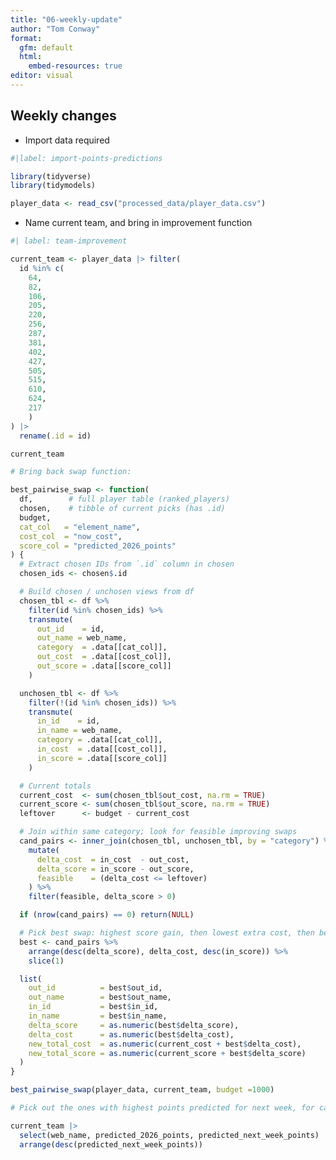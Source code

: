 ```yaml
---
title: "06-weekly-update"
author: "Tom Conway"
format: 
  gfm: default
  html:
    embed-resources: true
editor: visual
---
```


## Weekly changes

-   Import data required

```r
#|label: import-points-predictions

library(tidyverse)
library(tidymodels)

player_data <- read_csv("processed_data/player_data.csv")

```

-   Name current team, and bring in improvement function

```r
#| label: team-improvement

current_team <- player_data |> filter(
  id %in% c(
    64,
    82,
    106,
    205,
    220,
    256,
    287,
    381,
    402,
    427,
    505,
    515,
    610,
    624,
    217
    )
) |>
  rename(.id = id)

current_team

# Bring back swap function:

best_pairwise_swap <- function(
  df,        # full player table (ranked_players)
  chosen,    # tibble of current picks (has .id)
  budget,
  cat_col   = "element_name",
  cost_col  = "now_cost",
  score_col = "predicted_2026_points"
) {
  # Extract chosen IDs from `.id` column in chosen
  chosen_ids <- chosen$.id

  # Build chosen / unchosen views from df
  chosen_tbl <- df %>%
    filter(id %in% chosen_ids) %>%
    transmute(
      out_id    = id,
      out_name = web_name,
      category  = .data[[cat_col]],
      out_cost  = .data[[cost_col]],
      out_score = .data[[score_col]]
    )

  unchosen_tbl <- df %>%
    filter(!(id %in% chosen_ids)) %>%
    transmute(
      in_id    = id,
      in_name = web_name,
      category = .data[[cat_col]],
      in_cost  = .data[[cost_col]],
      in_score = .data[[score_col]]
    )

  # Current totals
  current_cost  <- sum(chosen_tbl$out_cost, na.rm = TRUE)
  current_score <- sum(chosen_tbl$out_score, na.rm = TRUE)
  leftover      <- budget - current_cost

  # Join within same category; look for feasible improving swaps
  cand_pairs <- inner_join(chosen_tbl, unchosen_tbl, by = "category") %>%
    mutate(
      delta_cost  = in_cost  - out_cost,
      delta_score = in_score - out_score,
      feasible    = (delta_cost <= leftover)
    ) %>%
    filter(feasible, delta_score > 0)

  if (nrow(cand_pairs) == 0) return(NULL)

  # Pick best swap: highest score gain, then lowest extra cost, then best incoming score
  best <- cand_pairs %>%
    arrange(desc(delta_score), delta_cost, desc(in_score)) %>%
    slice(1)

  list(
    out_id          = best$out_id,
    out_name        = best$out_name,
    in_id           = best$in_id,
    in_name         = best$in_name,
    delta_score     = as.numeric(best$delta_score),
    delta_cost      = as.numeric(best$delta_cost),
    new_total_cost  = as.numeric(current_cost + best$delta_cost),
    new_total_score = as.numeric(current_score + best$delta_score)
  )
}

best_pairwise_swap(player_data, current_team, budget =1000)

# Pick out the ones with highest points predicted for next week, for captaincy:

current_team |> 
  select(web_name, predicted_2026_points, predicted_next_week_points) |>
  arrange(desc(predicted_next_week_points))

```
